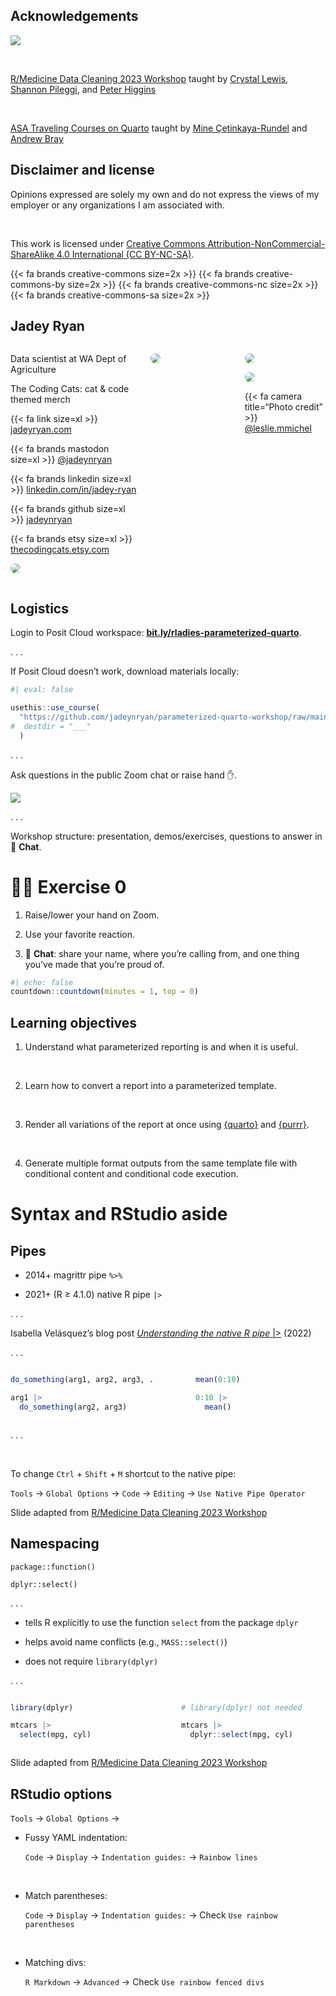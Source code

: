 ## Acknowledgements

::: {width="70%"}
![](images/rladies-abuja.png){.center fig-alt="R-Ladies Abuja Logo"}
:::

<br>

[R/Medicine Data Cleaning 2023 Workshop](https://shannonpileggi.github.io/rmedicine-data-cleaning-2023/) taught by [Crystal Lewis](https://cghlewis.com/), [Shannon Pileggi](https://www.pipinghotdata.com/), and [Peter Higgins](https://bookdown.org/pdr_higgins/rmrwr/)

<br>

[ASA Traveling Courses on Quarto](https://quarto.org/docs/blog/posts/2023-12-05-asa-traveling-courses/) taught by [Mine Çetinkaya-Rundel](https://mine-cr.com/) and [Andrew Bray](https://andrewpbray.github.io/)

## Disclaimer and license

Opinions expressed are solely my own and do not express the views of my employer or any organizations I am associated with.

<br>

This work is licensed under [Creative Commons Attribution-NonCommercial-ShareAlike 4.0 International (CC BY-NC-SA)](https://creativecommons.org/licenses/by-nc-sa/4.0/).

{{< fa brands creative-commons size=2x >}} {{< fa brands creative-commons-by size=2x >}} {{< fa brands creative-commons-nc size=2x >}} {{< fa brands creative-commons-sa size=2x >}}

## Jadey Ryan

::: columns
::: {.column width="44%"}
Data scientist at WA Dept of Agriculture

The Coding Cats: cat & code themed merch

{{< fa link size=xl >}} [jadeyryan.com](https://jadeyryan.com)

{{< fa brands mastodon size=xl >}} [\@jadeynryan](https://fosstodon.org/@jadeynryan)

{{< fa brands linkedin size=xl >}} [linkedin.com/in/jadey-ryan](https://www.linkedin.com/in/jadey-ryan)

{{< fa brands github size=xl >}} [jadeynryan](https://github.com/jadeynryan/)

{{< fa brands etsy size=xl >}} [thecodingcats.etsy.com](https://thecodingcats.etsy.com/)

![](images/mts.webp){fig-alt="Three snowshoe siamese cats in loaf mode. From left to right: Tai, Mai, and Skye" style="border-radius:1em;margin-top:auto"}
:::

::: {.column width="28%"}
![](images/bulk-density.jpg){fig-alt="Jadey collecting a bulk density soil sample in a field of wheat stubble." style="border-radius:1em;margin-top:auto"}
:::

::: {.column width="28%"}
::: {layout-nrow="2"}
![](images/soil-sampling.jpg){style="border-radius:1em;margin-top:auto" fig-alt="Jadey standing in a field of wheat stubble holding a 3 foot long soil sampling probe over her shoulder."}

![](images/rangeland.jpg){fig-alt="Jadey standing in a grazed wildflower meadow with two colleagues collecting soil samples." style="border-radius:1em;margin-top:auto"}
:::

{{< fa camera title="Photo credit" >}} [@leslie.mmichel](https://twitter.com/leslie_mmichel)

:::
:::

## Logistics

Login to Posit Cloud workspace: [**bit.ly/rladies-parameterized-quarto**](https://bit.ly/rladies-parameterized-quarto).

. . .

If Posit Cloud doesn't work, download materials locally:

```r
#| eval: false

usethis::use_course(
  "https://github.com/jadeynryan/parameterized-quarto-workshop/raw/main/exercises/exercises.zip",
#  destdir = "___"
  )
```

. . .

Ask questions in the public Zoom chat or raise hand ✋.

![](images/zoom-reactions.png){fig-alt="Zoom reactions panel with options for emojis and raising hand."}

. . .

Workshop structure: presentation, demos/exercises, questions to answer in 💬 **Chat**.

# 💪🏼 Exercise 0 {.exercise}

1.  Raise/lower your hand on Zoom.

2.  Use your favorite reaction.

3.  💬 **Chat**: share your name, where you're calling from, and one thing you've made that you're proud of.

```r
#| echo: false
countdown::countdown(minutes = 1, top = 0)
```

## Learning objectives

::: incremental
1.  Understand what parameterized reporting is and when it is useful.

<br>

2.  Learn how to convert a report into a parameterized template.

<br>

3.  Render all variations of the report at once using [{quarto}](https://quarto-dev.github.io/quarto-r/) and [{purrr}](https://purrr.tidyverse.org/).

<br>

4.  Generate multiple format outputs from the same template file with conditional content and conditional code execution.
:::

# Syntax and RStudio aside {.section}

## Pipes

-   2014+ magrittr pipe `%>%`

-   2021+ (R $\geq$ 4.1.0) native R pipe `|>`

. . .

Isabella Velásquez's blog post [*Understanding the native R pipe* \|\>](https://ivelasq.rbind.io/blog/understanding-the-r-pipe/) (2022)

. . .

::: columns
::: {.column width="50%"}
```r
do_something(arg1, arg2, arg3, ...)

arg1 |>  
  do_something(arg2, arg3)
```
:::

::: {.column width="5%"}
:::

::: {.column width="45%"}
```r
mean(0:10)

0:10 |> 
  mean()
```
:::
:::

. . .

<br>

To change `Ctrl` + `Shift` + `M` shortcut to the native pipe:

`Tools` → `Global Options` → `Code` → `Editing` → `Use Native Pipe Operator`

::: footer
Slide adapted from [R/Medicine Data Cleaning 2023 Workshop](https://shannonpileggi.github.io/rmedicine-data-cleaning-2023/)
:::

## Namespacing

`package::function()`

`dplyr::select()`

. . .

-   tells R explicitly to use the function `select` from the package `dplyr`

-   helps avoid name conflicts (e.g., `MASS::select()`)

-   does not require `library(dplyr)`

. . .

::: columns
::: {.column width="45%"}
```r
library(dplyr)

mtcars |>  
  select(mpg, cyl) 
```
:::

::: {.column width="5%"}
:::

::: {.column width="50%"}
```r
# library(dplyr) not needed

mtcars |>  
  dplyr::select(mpg, cyl) 
```
:::
:::

::: footer
Slide adapted from [R/Medicine Data Cleaning 2023 Workshop](https://shannonpileggi.github.io/rmedicine-data-cleaning-2023/)
:::

## RStudio options

`Tools` → `Global Options` →

::: incremental
-   Fussy YAML indentation:

    `Code` → `Display` → `Indentation guides:` → `Rainbow lines`

<br>

-   Match parentheses:

    `Code` → `Display` → `Indentation guides:` → Check `Use rainbow parentheses`

<br>

-   Matching divs:

    `R Markdown` → `Advanced` → Check `Use rainbow fenced divs`
:::
